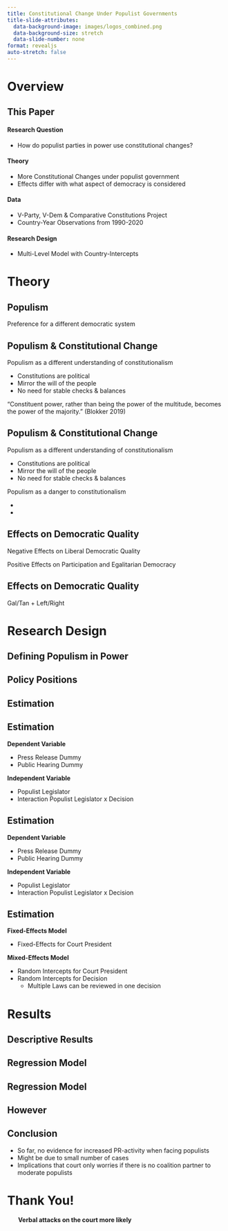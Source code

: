 ```yaml
---
title: Constitutional Change Under Populist Governments
title-slide-attributes:
  data-background-image: images/logos_combined.png
  data-background-size: stretch
  data-slide-number: none
format: revealjs
auto-stretch: false
---
```


# Overview {.theme-section1 .h1}

## This Paper {.smaller}

#### Research Question

-   How do populist parties in power use constitutional changes?


::: fragment
#### Theory

- More Constitutional Changes under populist government
- Effects differ with what aspect of democracy is considered
  
:::


::: fragment
#### Data

- V-Party, V-Dem & Comparative Constitutions Project
- Country-Year Observations from 1990-2020

:::

:::fragment

#### Research Design

-   Multi-Level Model with Country-Intercepts

:::

# Theory {.theme-section1}

## Populism

Preference for a different democratic system


## Populism & Constitutional Change {.smaller}

::: fragment
Populism as a different understanding of constitutionalism

- Constitutions are  political 
- Mirror the will of the people
- No need for stable checks & balances


:::

::: fragment

::: quote

“Constituent power, rather than being the power of the multitude, 
becomes the power of the majority.” (Blokker 2019)

:::

:::

## Populism & Constitutional Change {.smaller visibility="uncounted"}

Populism as a different understanding of constitutionalism

- Constitutions are  political 
- Mirror the will of the people
- No need for stable checks & balances

::: fragment
Populism as a danger to constitutionalism

- 
- 

:::

## Effects on Democratic Quality

Negative Effects on Liberal Democratic Quality

Positive Effects on Participation and Egalitarian Democracy


## Effects on Democratic Quality

Gal/Tan + Left/Right

# Research Design {.theme-section1}

## Defining Populism in Power



## Policy Positions



## Estimation 



## Estimation

**Dependent Variable**

-   Press Release Dummy
-   Public Hearing Dummy

**Independent Variable**

-   Populist Legislator
-   Interaction Populist Legislator x Decision

## Estimation {visibility="uncounted"}

**Dependent Variable**

-   Press Release Dummy
-   Public Hearing Dummy

**Independent Variable**

-   Populist Legislator
-   [Interaction Populist Legislator x Decision]{.rose}

## Estimation

**Fixed-Effects Model**

-   Fixed-Effects for Court President

**Mixed-Effects Model**

-   Random Intercepts for Court President
-   Random Intercepts for Decision
    -   Multiple Laws can be reviewed in one decision
    
# Results {.theme-section1}

## Descriptive Results



## Regression Model



## Regression Model

## However


## Conclusion

- So far, no evidence for increased PR-activity when facing populists
- Might be due to small number of cases 
- Implications that court only worries if there is no coalition partner to moderate populists

#  Thank You!

::: {.fragment .fade-in style="text-indent: 5%;"}
[**Verbal attacks on the court more likely**]{.rose}
:::
